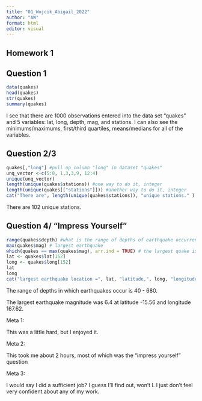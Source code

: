 ```yaml
---
title: "01_Wojcik_Abigail_2022"
author: "AW"
format: html
editor: visual
---
```


## Homework 1

## Question 1

```r
data(quakes)
head(quakes)
str(quakes)
summary(quakes)

```

I see that there are 1000 observations entered into the data set "quakes" and 5 variables: lat, long, depth, mag, and stations. I can also see the minimums/maximums, first/third quartiles, means/medians for all of the variables.

## Question 2/3

```r
quakes[,"long"] #pull up column "long" in dataset "quakes"
unq_vector <-c(5:8, 1,3,3,9, 12:4)
unique(unq_vector)
length(unique(quakes$stations)) #one way to do it, integer
length(unique(quakes[["stations"]])) #another way to do it, integer
cat("There are", length(unique(quakes$stations)), "unique stations." )


```

There are 102 unique stations.

## Question 4/ "Impress Yourself"

```r
range(quakes$depth) #what is the range of depths of earthquake occurrence 
max(quakes$mag) # largest earthquake
which(quakes == max(quakes$mag), arr.ind = TRUE) # the largest quake is at location row = 152, column = 4
lat <- quakes$lat[152]
long <- quakes$long[152]
lat
long
cat("largest earthquake location =", lat, "latitude,", long, "longitude with magnitude", max(quakes$mag))
```

The range of depths in which earthquakes occur is 40 - 680.

The largest earthquake magnitude was 6.4 at latitude -15.56 and longitude 167.62.

Meta 1:

This was a little hard, but I enjoyed it.

Meta 2:

This took me about 2 hours, most of which was the "impress yourself" question

Meta 3:

I would say I did a sufficient job? I guess I'll find out, won't I. I just don't feel very confident about any of my work.
